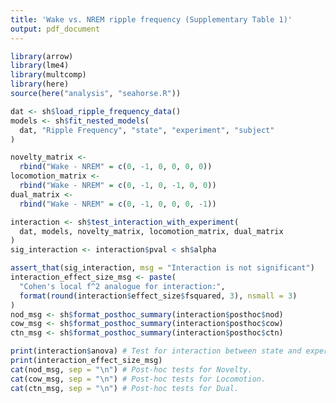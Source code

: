 ```yaml
---
title: 'Wake vs. NREM ripple frequency (Supplementary Table 1)'
output: pdf_document
---
```

\pagenumbering{gobble}
```r
library(arrow)
library(lme4)
library(multcomp)
library(here)
source(here("analysis", "seahorse.R"))

dat <- sh$load_ripple_frequency_data()
models <- sh$fit_nested_models(
  dat, "Ripple Frequency", "state", "experiment", "subject"
)

novelty_matrix <-
  rbind("Wake - NREM" = c(0, -1, 0, 0, 0, 0))
locomotion_matrix <-
  rbind("Wake - NREM" = c(0, -1, 0, -1, 0, 0))
dual_matrix <-
  rbind("Wake - NREM" = c(0, -1, 0, 0, 0, -1))

interaction <- sh$test_interaction_with_experiment(
  dat, models, novelty_matrix, locomotion_matrix, dual_matrix
)
sig_interaction <- interaction$pval < sh$alpha

assert_that(sig_interaction, msg = "Interaction is not significant")
interaction_effect_size_msg <- paste(
  "Cohen's local f^2 analogue for interaction:",
  format(round(interaction$effect_size$fsquared, 3), nsmall = 3)
)
nod_msg <- sh$format_posthoc_summary(interaction$posthoc$nod)
cow_msg <- sh$format_posthoc_summary(interaction$posthoc$cow)
ctn_msg <- sh$format_posthoc_summary(interaction$posthoc$ctn)
```
```r
print(interaction$anova) # Test for interaction between state and experiment.
print(interaction_effect_size_msg)
cat(nod_msg, sep = "\n") # Post-hoc tests for Novelty.
cat(cow_msg, sep = "\n") # Post-hoc tests for Locomotion.
cat(ctn_msg, sep = "\n") # Post-hoc tests for Dual.
```